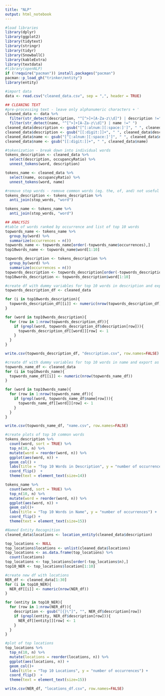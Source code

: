```yaml
---
title: "NLP"
output: html_notebook
---
```

```r
#load libraries
library(dplyr)
library(ggplot2)
library(tidytext)
library(stringr) 
library(tidyr)   
library(SnowballC)
library(kableExtra)
library(textdata)
#library(openNLP)
if (!require("pacman")) install.packages("pacman")
pacman::p_load_gh("trinker/entity")
library(entity)

#import data
data <- read.csv("cleaned_data.csv", sep = ",", header = TRUE)

## CLEANING TEXT
#pre-processing text - leave only alphanumeric characters + '
cleaned_data <- data %>%
  filter(str_detect(description, "^[^>]+[A-Za-z\\d]") | description !=" ") %>%
  filter(str_detect(name, "^[^>]+[A-Za-z\\d]") | name !=" ")
cleaned_data$description <- gsub("[^[:alnum:][:space:]']", " ", cleaned_data$description)
cleaned_data$description <- gsub("[[:digit:]]+", " ", cleaned_data$description)
cleaned_data$name <- gsub("[^[:alnum:][:space:]']", " ", cleaned_data$name)
cleaned_data$name <- gsub("[[:digit:]]+", " ", cleaned_data$name)

#tokenization - break down into individual words
tokens_description <- cleaned_data %>%
  select(description, occupancyRatio) %>%
  unnest_tokens(word, description)

tokens_name <- cleaned_data %>%
  select(name, occupancyRatio) %>%
  unnest_tokens(word, name)

#remove stop words - remove common words (eg. the, of, and) not useful for analysis
tokens_description <- tokens_description %>% 
  anti_join(stop_words, "word")

tokens_name <- tokens_name %>% 
  anti_join(stop_words, "word")
```

```r
## ANALYSIS
#table of words ranked by occurrence and list of top 10 words
topwords_name <- tokens_name %>% 
  group_by(word) %>% 
  summarize(occurrences = n())
topwords_name <- topwords_name[order(-topwords_name$occurrences),]
top10words_name <- topwords_name$word[1:10]

topwords_description <- tokens_description %>% 
  group_by(word) %>% 
  summarize(occurrences = n())
topwords_description <- topwords_description[order(-topwords_description$occurrences),]
top10words_description <- topwords_description$word[1:10]

#create df with dummy variables for top 10 words in description and export as .csv
topwords_description_df <- cleaned_data

for (i in top10words_description){
  topwords_description_df[[i]] <- numeric(nrow(topwords_description_df))
}

for (word in top10words_description){
  for (row in 1:nrow(topwords_description_df)){
    if (grepl(word, topwords_description_df$description[row])){
      topwords_description_df[[word]][row] <- 1
    }
  }
}

write.csv(topwords_description_df, "description.csv", row.names=FALSE)

#create df with dummy variables for top 10 words in name and export as .csv
topwords_name_df <- cleaned_data
for (i in top10words_name){
  topwords_name_df[[i]] <- numeric(nrow(topwords_name_df))
}

for (word in top10words_name){
  for (row in 1:nrow(topwords_name_df)){
    if (grepl(word, topwords_name_df$name[row])){
      topwords_name_df[[word]][row] <- 1
    }
  }
}

write.csv(topwords_name_df, "name.csv", row.names=FALSE)

#create plots of top 10 common words
tokens_description %>% 
  count(word, sort = TRUE) %>% 
  top_n(10, n) %>%
  mutate(word = reorder(word, n)) %>% 
  ggplot(aes(word, n)) + 
  geom_col() +
  labs(title = "Top 10 Words in Description", y = "number of occurrences") +
  coord_flip()  +
  theme(text = element_text(size=14))
```
```r
tokens_name %>% 
  count(word, sort = TRUE) %>% 
  top_n(10, n) %>%
  mutate(word = reorder(word, n)) %>% 
  ggplot(aes(word, n)) + 
  geom_col()+ 
  labs(title = "Top 10 Words in Name", y = "number of occurrences") +
  coord_flip() +
  theme(text = element_text(size=15))
```
```r
#Named Entity Recognition
cleaned_data$locations <- location_entity(cleaned_data$description)

top_locations <- NULL
top_locations$locations <- unlist(cleaned_data$locations)
top_locations <- as.data.frame(top_locations) %>% 
  count(locations)
top_locations <- top_locations[order(-top_locations$n),]
top10_NER <- top_locations$location[1:10]

#create new df with locations
NER_df <- cleaned_data[1:30]
for (i in top10_NER){
  NER_df[[i]] <- numeric(nrow(NER_df))
}

for (entity in top10_NER){
  for (row in 1:nrow(NER_df)){
    description <- gsub("[{}\"]", "", NER_df$description[row])
    if (grepl(entity, NER_df$description[row])){
      NER_df[[entity]][row] <- 1
    }
  }
}

#plot of top locations
top_locations %>% 
  top_n(10, n) %>%
  mutate(locations = reorder(locations, n)) %>% 
  ggplot(aes(locations, n)) + 
  geom_col()+ 
  labs(title = "Top 10 Locations", y = "number of occurrences") +
  coord_flip()  +
  theme(text = element_text(size=15))

write.csv(NER_df, "locations_df.csv", row.names=FALSE)

```
